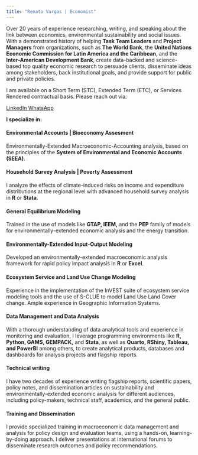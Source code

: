 ```yaml
---
title: "Renato Vargas | Economist"
---
```


Over 20 years of experience researching, writing, and speaking about the link between economics, environmental sustainability and social issues. With a demonstrated history of helping **Task Team Leaders** and **Project Managers** from organizations, such as **The World Bank**, the **United Nations Economic Commission for Latin America and the Caribbean**, and the **Inter-American Development Bank**, create data-backed and science-based top quality economic research to persuade clients, disseminate ideas among stakeholders, back institutional goals, and provide support for public and private policies.

I am available on a Short Term (STC), Extended Term (ETC), or Services Rendered contractual basis. Please reach out via:

<a class="btn btn-primary btn-lg" href="https://www.linkedin.com/in/revargas/" role="button"> LinkedIn </a>
<a class="btn btn-success btn-lg" href="https://wa.me/50251556635" role="button">WhatsApp</a>


**I specialize in:**

<div class="alert alert-light" role="alert">
  <h4 class="alert-heading">**Environmental Accounts | Bioeconomy Assesment**</h4>
  <p>Environmentally-Extended Macroeconomic-Accounting analysis, based on the principles of the **System of Environmental and Economic Accounts (SEEA)**.</p>
</div>

<div class="alert alert-primary" role="alert">
  <h4 class="alert-heading">**Household Survey Analysis | Poverty Assessment**</h4>
  <p>I analyze the effects of climate-induced risks on income and expenditure distributions at the regional level with advanced household survey analysis in **R** or **Stata**.</p>
</div>

<div class="alert alert-light" role="alert">
  <h4 class="alert-heading">**General Equilibrium Modeling**</h4>
  <p>Trained in the use of models like **GTAP, IEEM,** and the **PEP** family of models for environmentally-extended economic analysis and the energy transition.</p>
</div>

<div class="alert alert-primary" role="alert">
  <h4 class="alert-heading">**Environmentally-Extended Input-Output Modeling**</h4>
  <p>Developed an environmentally-extended macroeconomic analysis framework for rapid policy impact analysis in **R** or **Excel**.</p>
</div>

<div class="alert alert-light" role="alert">
  <h4 class="alert-heading">**Ecosystem Service and Land Use Change Modeling**</h4>
  <p> Experience in the implementation of the InVEST suite of ecosystem service modeling tools and the use of S-CLUE to model Land Use Land Cover change. Ample experience in Geographic Information Systems.</p>
</div>

<div class="alert alert-primary" role="alert">
  <h4 class="alert-heading">**Data Management and Data Analysis**</h4>
  <p>With a thorough understanding of data analytical tools and experience in monitoring and evaluation, I leverage programming environments like **R, Python, GAMS, GEMPACK,** and **Stata**, as well as **Quarto, RShiny, Tableau, and PowerBI** among others, to create analytical products, databases and dashboards for analysis projects and flagship reports.</p>
</div>

<div class="alert alert-light" role="alert">
  <h4 class="alert-heading">**Technical writing**</h4>
  <p>I have two decades of experience writing flagship reports, scientific papers, policy notes, and dissemination articles on sustainability and environmentally-extended economic analysis for different audiences, including policy-makers, technical staff, academics, and the general public.</p>
</div>

<div class="alert alert-primary" role="alert">
  <h4 class="alert-heading">**Training and Dissemination**</h4>
  <p>I provide specialized training in macroeconomic data management and analysis for policy design and evaluation teams, using a hands-on, learning-by-doing approach. I deliver presentations at international forums to disseminate research outcomes and policy recommendations.</p>
</div>






